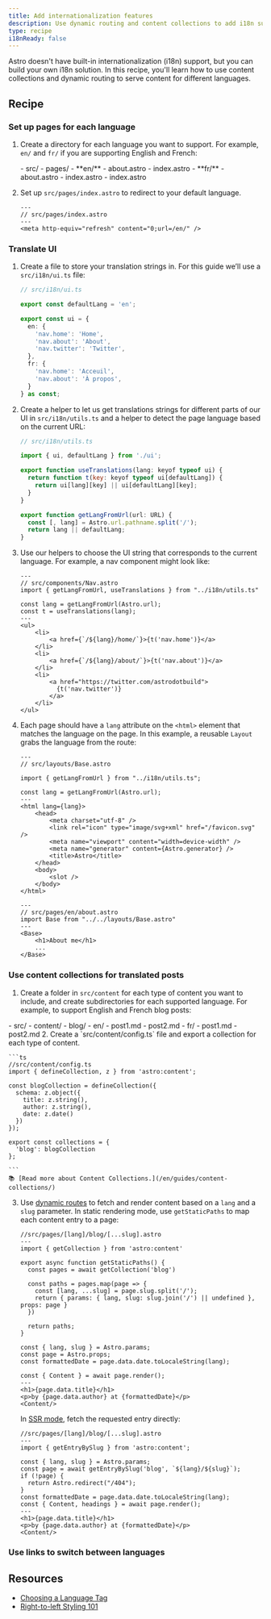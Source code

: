 ```yaml
---
title: Add internationalization features 
description: Use dynamic routing and content collections to add i18n support to your Astro site.
type: recipe
i18nReady: false
---
```


Astro doesn't have built-in internationalization (i18n) support, but you can build your own i18n solution. In this recipe, you'll learn how to use content collections and dynamic routing to serve content for different languages.

## Recipe

### Set up pages for each language

1. Create a directory for each language you want to support. For example, `en/` and `fr/` if you are supporting English and French:

    <FileTree>
    - src/
      - pages/
        - **en/**
          - about.astro
          - index.astro
        - **fr/**
          - about.astro
          - index.astro
        - index.astro
    </FileTree>

    
2. Set up `src/pages/index.astro` to redirect to your default language.

    ```astro
    ---
    // src/pages/index.astro
    ---
    <meta http-equiv="refresh" content="0;url=/en/" />
    ```
    

### Translate UI

1. Create a file to store your translation strings in. For this guide we’ll use a `src/i18n/ui.ts` file:

    ```ts
    // src/i18n/ui.ts
    
    export const defaultLang = 'en';
    
    export const ui = {
      en: {
        'nav.home': 'Home',
        'nav.about': 'About',
        'nav.twitter': 'Twitter',
      },
      fr: {
        'nav.home': 'Acceuil',
        'nav.about': 'À propos',
      }
    } as const;
    ```
    
2. Create a helper to let us get translations strings for different parts of our UI in `src/i18n/utils.ts` and a helper to detect the page language based on the current URL:

    ```js
    // src/i18n/utils.ts
    
    import { ui, defaultLang } from './ui';
    
    export function useTranslations(lang: keyof typeof ui) {
      return function t(key: keyof typeof ui[defaultLang]) {
        return ui[lang][key] || ui[defaultLang][key];
      }
    }
    
    export function getLangFromUrl(url: URL) {
      const [, lang] = Astro.url.pathname.split('/');
      return lang || defaultLang;
    }
    ```
    
3. Use our helpers to choose the UI string that corresponds to the current language. For example, a nav component might look like:

    ```astro 
    ---
    // src/components/Nav.astro
    import { getLangFromUrl, useTranslations } from "../i18n/utils.ts"
    
    const lang = getLangFromUrl(Astro.url);
    const t = useTranslations(lang);
    ---
    <ul>
        <li>
            <a href={`/${lang}/home/`}>{t('nav.home')}</a>
        </li>
        <li>
            <a href={`/${lang}/about/`}>{t('nav.about')}</a>
        </li>
        <li>
            <a href="https://twitter.com/astrodotbuild">
              {t('nav.twitter')}
            </a>
        </li>
    </ul>
    ```

4. Each page should have a `lang` attribute on the `<html>` element that matches the language on the page. In this example, a reusable `Layout` grabs the language from the route:

    ```astro
    ---
    // src/layouts/Base.astro
    
    import { getLangFromUrl } from "../i18n/utils.ts";
    
    const lang = getLangFromUrl(Astro.url);
    ---
    <html lang={lang}>
        <head>
            <meta charset="utf-8" />
            <link rel="icon" type="image/svg+xml" href="/favicon.svg" />
            <meta name="viewport" content="width=device-width" />
            <meta name="generator" content={Astro.generator} />
            <title>Astro</title>
        </head>
        <body>
            <slot />
        </body>
    </html>
    ```
    
    ```astro
    ---
    // src/pages/en/about.astro
    import Base from "../../layouts/Base.astro"
    ---
    <Base>
        <h1>About me</h1>
        ...
    </Base>
    ```

### Use content collections for translated posts

1. Create a folder in `src/content` for each type of content you want to include, and create subdirectories for each supported language. For example, to support English and French blog posts:

<FileTree>
    - src/
      - content/
          - blog/
            - en/
                - post1.md
                - post2.md
            - fr/
              - post1.md
              - post2.md
</FileTree>
2. Create a `src/content/config.ts` file and export a collection for each type of content.

    ```ts
    //src/content/config.ts
    import { defineCollection, z } from 'astro:content';

    const blogCollection = defineCollection({
      schema: z.object({
        title: z.string(),
        author: z.string(),
        date: z.date()
      })
    });

    export const collections = {
      'blog': blogCollection
    };

    ```
    📚 [Read more about Content Collections.](/en/guides/content-collections/)

3. Use [dynamic routes](/en/core-concepts/routing/#dynamic-routes) to fetch and render content based on a `lang` and a `slug` parameter. In static rendering mode, use `getStaticPaths` to map each content entry to a page:
    ```astro
    //src/pages/[lang]/blog/[...slug].astro
    ---
    import { getCollection } from 'astro:content'

    export async function getStaticPaths() {
      const pages = await getCollection('blog')

      const paths = pages.map(page => {
        const [lang, ...slug] = page.slug.split('/');
        return { params: { lang, slug: slug.join('/') || undefined }, props: page }
      })

      return paths;
    }

    const { lang, slug } = Astro.params;
    const page = Astro.props;
    const formattedDate = page.data.date.toLocaleString(lang);

    const { Content } = await page.render();
    ---
    <h1>{page.data.title}</h1>
    <p>by {page.data.author} at {formattedDate}</p>
    <Content/>
    ```
    
    In [SSR mode](/en/guides/server-side-rendering/), fetch the requested entry directly:

    ```astro
    //src/pages/[lang]/blog/[...slug].astro
    ---
    import { getEntryBySlug } from 'astro:content';
    
    const { lang, slug } = Astro.params;
    const page = await getEntryBySlug('blog', `${lang}/${slug}`);
    if (!page) {
      return Astro.redirect("/404");
    }
    const formattedDate = page.data.date.toLocaleString(lang);
    const { Content, headings } = await page.render();
    ---
    <h1>{page.data.title}</h1>
    <p>by {page.data.author} at {formattedDate}</p>
    <Content/>
    ```

### Use links to switch between languages

## Resources
- [Choosing a Language Tag](https://www.w3.org/International/questions/qa-choosing-language-tags)
- [Right-to-left Styling 101](https://rtlstyling.com/)
